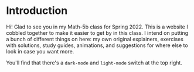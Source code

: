 # Introduction

Hi! Glad to see you in my Math-5b class for Spring 2022. This is a website I cobbled together to make it easier to get by in this class. I 
intend on putting a bunch of different things on here: my own original explainers, exercises with solutions, study guides, animations, and suggestions for where else to look
in case you want more.

You'll find that there's a `dark-mode` and `light-mode` switch at the top right. 

